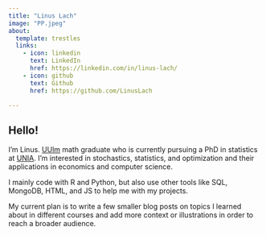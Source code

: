 ```yaml
---
title: "Linus Lach"
image: "PP.jpeg"
about:
  template: trestles
  links:
    - icon: linkedin
      text: LinkedIn
      href: https://linkedin.com/in/linus-lach/
    - icon: github
      text: Github
      href: https://github.com/LinusLach

---
```

## Hello!
I’m Linus. [UUlm](https://www.uni-ulm.de/en/mawi/mathematics-and-economics/) math graduate who is currently pursuing a PhD in statistics at [UNIA](https://www.uni-augsburg.de/de/fakultaet/wiwi/prof/stat/okhrin/team/linus-lach/). I'm interested in stochastics, statistics, and optimization and their applications in economics and computer science.

I mainly code with R and Python, but also use other tools like SQL, MongoDB, HTML, and JS to help me with my projects.

My current plan is to write a few smaller blog posts on topics I learned about in different courses and add more context or illustrations in order to reach a broader audience.




